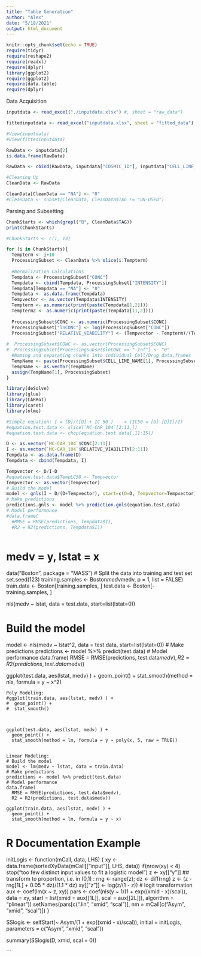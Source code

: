 ```yaml
---
title: "Table Generation"
author: "Alex"
date: "5/18/2021"
output: html_document
---
```


```r
knitr::opts_chunk$set(echo = TRUE)
require(tidyr)
require(reshape2)
require(readxl)
require(dplyr)
library(ggplot2)
require(ggplot2)
require(data.table)
require(dplyr)
```

Data Acquisition
```r
inputdata <- read_excel("./inputdata.xlsx") #, sheet = "raw_data")

fittedinputdata <- read_excel("inputdata.xlsx", sheet = "fitted_data")

#View(inputdata)
#View(fittedinputdata)
```

```r
RawData <- inputdata[2]
is.data.frame(RawData)

RawData <- cbind(RawData, inputdata["COSMIC_ID"], inputdata["CELL_LINE_NAME"], inputdata["DRUG_ID"], inputdata["CELL_ID"], inputdata["MASTER_CELL_ID"], inputdata["SEEDING_DENSITY"], inputdata["ASSAY"], inputdata["DURATION"], inputdata["POSITION"], inputdata["TAG"], inputdata["CONC"], inputdata["INTENSITY"])

#Cleaning Up
CleanData <- RawData

CleanData[CleanData == "NA"] <- "0"
#CleanData <- subset(CleanData, CleanData$TAG != "UN-USED")
```
Parsing and Subsetting  
```r
ChunkStarts <- which(grepl("B", CleanData$TAG))
print(ChunkStarts)

#ChunkStarts <- c(1, 13)

for (i in ChunkStarts){
  Tempterm <- i+10
  ProcessingSubset <- CleanData %>% slice(i:Tempterm)
  
  #Normalization Calculations
  Tempdata <- ProcessingSubset["CONC"]
  Tempdata <- cbind(Tempdata, ProcessingSubset["INTENSITY"])
  Tempdata[Tempdata == "NA"] <- "0"
  Tempdata <- as.data.frame(Tempdata)
  Tempvector <- as.vector(Tempdata$INTENSITY)
  Tempterm <- as.numeric(print(paste(Tempdata[1,2])))
  Tempterm2 <- as.numeric(print(paste(Tempdata[11,2])))
  
  ProcessingSubset$CONC <- as.numeric(ProcessingSubset$CONC)
  ProcessingSubset["lnCONC"] <- log(ProcessingSubset["CONC"])
  ProcessingSubset["RELATIVE_VIABILITY"] <- (Tempvector - Tempterm)/(Tempterm2 - Tempterm)
 
#  ProcessingSubset$CONC <- as.vector(ProcessingSubset$CONC)
#  ProcessingSubset[ProcessingSubset$lnCONC == "-Inf"] <- "0"
  #Naming and separating chunks into individual Cell/Drug data.frames
  TempName <- paste(ProcessingSubset$CELL_LINE_NAME[1], ProcessingSubset$DRUG_ID[2], sep = "_")
  TempName <- as.vector(TempName)
  assign(TempName[1], ProcessingSubset)
}
```

```r
library(deSolve)
library(glue)
library(CARRoT)
library(caret)
library(nlme)

#Simple equation: I = [D]/([D] + IC 50 )  --> (IC50 = [D]-[D]I)/I)
#equation.test.data <- slice(`MC-CAR_104`[2:11,])
#equation.test.data <- chop(equation.test.data[,11:15])

D <- as.vector(`MC-CAR_104`$CONC[2:11])
I <- as.vector(`MC-CAR_104`$RELATIVE_VIABILITY[2:11])
Tempdata <- as.data.frame(D)
Tempdata <- cbind(Tempdata, I)

Tempvector <- D/I-D
#equation.test.data$TempLC50 <- Tempvector
Tempvector <- as.vector(Tempvector)
# Build the model
model <- gnls(I ~ D/(D+Tempvector), start=c(D=D, Tempvector=Tempvector))
# Make predictions
predictions.gnls <- model %>% prediction.gnls(equation.test.data)
# Model performance
#data.frame(
  #RMSE = RMSE(predictions, Tempdata$I),
  #R2 = R2(predictions, Tempdata$I))



```

# medv = y, lstat = x
data("Boston", package = "MASS")
# Split the data into training and test set
set.seed(123)
training.samples <- Boston$medv %/% createDataPartition(Boston$medv, p = 1, list = FALSE)
train.data  <- Boston[training.samples, ]
test.data <- Boston[-training.samples, ]

nls(medv ~ lstat, data = test.data, start=list(lstat=0))

# Build the model
model <- nls(medv ~ lstat^2, data = test.data, start=list(lstat=0))
# Make predictions
predictions <- model %>% predict(test.data)
# Model performance
data.frame(
  RMSE = RMSE(predictions, test.data$medv),
  R2 = R2(predictions, test.data$medv))

ggplot(test.data, aes(lstat, medv) ) +
  geom_point() +
  stat_smooth(method = nls, formula = y ~ x^2)

```
Poly Modeling:
#ggplot(train.data, aes(lstat, medv) ) +
#  geom_point() +
#  stat_smooth()



ggplot(test.data, aes(lstat, medv) ) +
  geom_point() +
  stat_smooth(method = lm, formula = y ~ poly(x, 5, raw = TRUE))


Linear Modeling:
# Build the model
model <- lm(medv ~ lstat, data = train.data)
# Make predictions
predictions <- model %>% predict(test.data)
# Model performance
data.frame(
  RMSE = RMSE(predictions, test.data$medv),
  R2 = R2(predictions, test.data$medv))

ggplot(train.data, aes(lstat, medv) ) +
  geom_point() +
  stat_smooth(method = lm, formula = y ~ x)

```  
# R Documentation Example
initLogis <- function(mCall, data, LHS) {
    xy <- data.frame(sortedXyData(mCall[["input"]], LHS, data))
    if(nrow(xy) < 4)
        stop("too few distinct input values to fit a logistic model")
    z <- xy[["y"]]
    ## transform to proportion, i.e. in (0,1) :
    rng <- range(z); dz <- diff(rng)
    z <- (z - rng[1L] + 0.05 * dz)/(1.1 * dz)
    xy[["z"]] <- log(z/(1 - z))		# logit transformation
    aux <- coef(lm(x ~ z, xy))
    pars <- coef(nls(y ~ 1/(1 + exp((xmid - x)/scal)),
                     data = xy,
                     start = list(xmid = aux[[1L]], scal = aux[[2L]]),
                     algorithm = "plinear"))
    setNames(pars[c(".lin", "xmid", "scal")], nm = mCall[c("Asym", "xmid", "scal")])
}

SSlogis <- selfStart(~ Asym/(1 + exp((xmid - x)/scal)),
                     initial = initLogis,
                     parameters = c("Asym", "xmid", "scal"))




summary(SSlogis(D, xmid, scal = 0))


```


